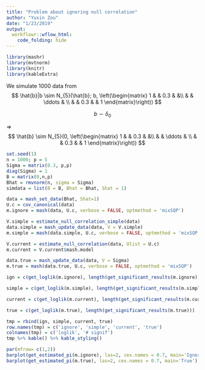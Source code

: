 ```yaml
---
title: "Problem about ignoring null correlation"
author: "Yuxin Zou"
date: "1/23/2019"
output: 
  workflowr::wflow_html:
    code_folding: hide
---
```


```r
library(mashr)
library(mvtnorm)
library(knitr)
library(kableExtra)
```

We simulate 1000 data from
$$
\hat{b}|b \sim N_{5}(\hat{b}; b, \left(\begin{matrix} 1 & & 0.3 & &\\
                                                                & & \ddots & \\
                                                                & & 0.3 & & 1 
                                          \end{matrix}\right))
$$

$$
b \sim \delta_{0}
$$


$\Rightarrow$
$$
\hat{b} \sim N_{5}(0, \left(\begin{matrix} 1 & & 0.3 & &\\
                                                                & & \ddots & \\
                                                                & & 0.3 & & 1 
                                          \end{matrix}\right))
$$

```r
set.seed(1)
n = 1000; p = 5
Sigma = matrix(0.3, p,p)
diag(Sigma) = 1
B = matrix(0,n,p)
Bhat = rmvnorm(n, sigma = Sigma)
simdata = list(B = B, Bhat = Bhat, Shat = 1)
```

```r
data = mash_set_data(Bhat, Shat=1)
U.c = cov_canonical(data)
m.ignore = mash(data, U.c, verbose = FALSE, optmethod = 'mixSQP')

V.simple = estimate_null_correlation_simple(data)
data.simple = mash_update_data(data, V = V.simple)
m.simple = mash(data.simple, U.c, verbose = FALSE, optmethod = 'mixSQP')

V.current = estimate_null_correlation(data, Ulist = U.c)
m.current = V.current$mash.model

data.true = mash_update_data(data, V = Sigma)
m.true = mash(data.true, U.c, verbose = FALSE, optmethod = 'mixSQP')
```

```r
ign = c(get_loglik(m.ignore), length(get_significant_results(m.ignore)))

simple = c(get_loglik(m.simple), length(get_significant_results(m.simple)))

current = c(get_loglik(m.current), length(get_significant_results(m.current)))

true = c(get_loglik(m.true), length(get_significant_results(m.true)))

tmp = rbind(ign, simple, current, true)
row.names(tmp) = c('ignore', 'simple', 'current', 'true')
colnames(tmp) = c('loglik', '# signif')
tmp %>% kable() %>% kable_styling()
```
```r
par(mfrow= c(1,2))
barplot(get_estimated_pi(m.ignore), las=2, cex.names = 0.7, main='Ignore')
barplot(get_estimated_pi(m.true), las=2, cex.names = 0.7, main='True')
```

